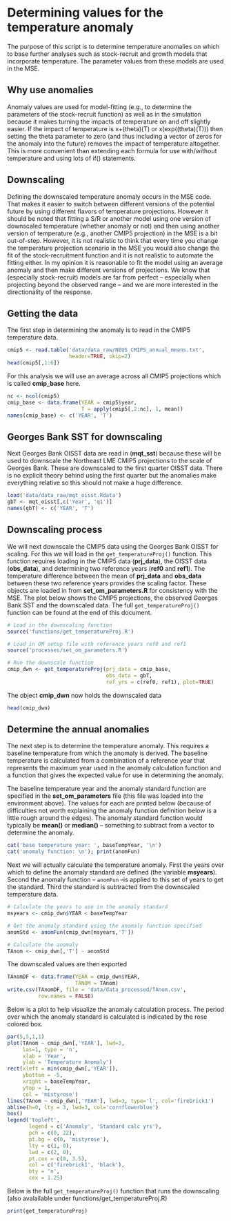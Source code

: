 


# Determining values for the temperature anomaly
The purpose of this script is to determine temperature anomalies on which to base further analyses such as stock-recruit and growth models that incorporate temperature. The parameter values from these models are used in the MSE.

## Why use anomalies
Anomaly values are used for model-fitting (e.g., to determine the parameters of the stock-recruit function) as well as in the simulation because it makes turning the impacts of temperature on and off slightly easier. If the impact of temperature is x+(theta)(T) or x(exp((theta)(T))) then setting the theta parameter to zero (and thus including a vector of zeros for the anomaly into the future) removes the impact of temperature altogether. This is more convenient than extending each formula for use with/without temperature and using lots of if() statements.

## Downscaling
Defining the downscaled temperature anomaly occurs in the MSE code. That makes it easier to switch between different versions of the potential future by using different flavors of temperature projections. However it should be noted that fitting a S/R or another model using one version of downscaled temperature (whether anomaly or not) and then using another version of temperature (e.g., another CMIP5 projection) in the MSE is a bit out-of-step. However, it is not realistic to think that every time you change the temperature projection scenario in the MSE you would also change the fit of the stock-recruitment function and it is not realistic to automate the fitting either. In my opinion it is reasonable to fit the model using an average anomaly and then make different versions of projections. We know that (especially stock-recruit) models are far from perfect -- especially when projecting beyond the observed range -- and we are more interested in the directionality of the response.

## Getting the data
The first step in determining the anomaly is to read in the CMIP5 temperature data.
```r
cmip5 <- read.table('data/data_raw/NEUS_CMIP5_annual_means.txt', 
                    header=TRUE, skip=2)
head(cmip5[,1:6])
```

For this analysis we will use an average across all CMIP5 projections which is called **cmip_base** here.

```r
nc <- ncol(cmip5)
cmip_base <- data.frame(YEAR = cmip5$year,
                        T = apply(cmip5[,2:nc], 1, mean))
names(cmip_base) <- c('YEAR', 'T')
```

## Georges Bank SST for downscaling
Next Georges Bank OISST data are read in (**mqt_sst**) because these will be used to downscale the Northeast LME CMIP5 projections to the scale of Georges Bank. These are downscaled to the first quarter OISST data. There is no explicit theory behind using the first quarter but the anomalies make everything relative so this should not make a huge difference.

```r

load('data/data_raw/mqt_oisst.Rdata')
gbT <- mqt_oisst[,c('Year', 'q1')]
names(gbT) <- c('YEAR', 'T')

```

## Downscaling process
We will next downscale the CMIP5 data using the Georges Bank OISST for scaling. For this we will load in the ```get_temperatureProj()``` function. This function requires loading in the CMIP5 data (**prj_data**), the OISST data (**obs_data**), and determining two reference years (**ref0** and **ref1**). The temperature difference between the mean of **prj_data** and **obs_data** between these two reference years provides the scaling factor. These objects are loaded in from **set_om_parameters.R** for consistency with the MSE. The plot below shows the CMIP5 projections, the observed Georges Bank SST and the downscaled data. The full ```get_temperatureProj()``` function can be found at the end of this document.

```r

# Load in the downscaling function
source('functions/get_temperatureProj.R')

# Load in OM setup file with reference years ref0 and ref1
source('processes/set_om_parameters.R')

# Run the downscale function
cmip_dwn <- get_temperatureProj(prj_data = cmip_base,
                                obs_data = gbT,
                                ref_yrs = c(ref0, ref1), plot=TRUE)

```

The object **cmip_dwn** now holds the downscaled data

```r
head(cmip_dwn)
```

## Determine the annual anomalies
The next step is to determine the temperature anomaly. This requires a baseline temperature from which the anomaly is derived. The baseline temperature is calculated from a combination of a reference year that represents the maximum year used in the anomaly calculation function and a function that gives the expected value for use in determining the anomaly.

The baseline temperature year and the anomaly standard function are specified in the **set_om_parameters** file (this file was loaded into the environment above). The values for each are printed below (because of difficulties not worth explaining the anomaly function definition below is a little rough around the edges). The anomaly standard function would typically be **mean()** or **median()** -- something to subtract from a vector to determine the anomaly.

```r
cat('base temperature year: ', baseTempYear, '\n')
cat('anomaly function: \n'); print(anomFun)
```

Next we will actually calculate the temperature anomaly. First the years over which to define the anomaly standard are defined (the variable **msyears**). Second the anomaly function -- ```anomFun``` --is applied to this set of years to get the standard. Third the standard is subtracted from the downscaled temperature data.

```r
# Calculate the years to use in the anomaly standard
msyears <- cmip_dwn$YEAR < baseTempYear

# Get the anomaly standard using the anomaly function specified
anomStd <- anomFun(cmip_dwn[msyears,'T'])

# Calculate the anomaly
TAnom <- cmip_dwn[,'T'] - anomStd

```

The downscaled values are then exported

```r
TAnomDF <- data.frame(YEAR = cmip_dwn$YEAR,
                      TANOM = TAnom)
write.csv(TAnomDF, file = 'data/data_processed/TAnom.csv',
          row.names = FALSE)
```

Below is a plot to help visualize the anomaly calculation process. The period over which the anomaly standard is calculated is indicated by the rose colored box.

```r

par(5,5,1,1)
plot(TAnom ~ cmip_dwn[,'YEAR'], lwd=3, 
     las=1, type = 'n',
     xlab = 'Year',
     ylab = 'Temperature Anomaly')
rect(xleft = min(cmip_dwn[,'YEAR']),
     ybottom = -5,
     xright = baseTempYear,
     ytop = 1,
     col = 'mistyrose')
lines(TAnom ~ cmip_dwn[,'YEAR'], lwd=3, type='l', col='firebrick1')
abline(h=0, lty = 3, lwd=3, col='cornflowerblue')
box()
legend('topleft',
       legend = c('Anomaly', 'Standard calc yrs'),
       pch = c(0, 22),
       pt.bg = c(0, 'mistyrose'),
       lty = c(1, 0),
       lwd = c(2, 0),
       pt.cex = c(0, 3.5),
       col = c('firebrick1', 'black'),
       bty = 'n',
       cex = 1.25)


```


Below is the full ```get_temperatureProj()``` function that runs the downscaling (also avalailable under functions/get_temperatureProj.R)

```r

print(get_temperatureProj)

```





